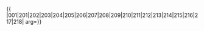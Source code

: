 {{ {{{1|PRC admin/showlist}}}
|001|201|202|203|204|205|206|207|208|209|210|211|212|213|214|215|216|217|218|
arg={{{arg|}}}}}